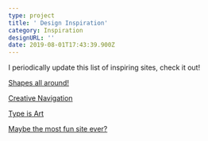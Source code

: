 ```yaml
---
type: project
title: ' Design Inspiration'
category: Inspiration
designURL: ''
date: 2019-08-01T17:43:39.900Z
---
```

I periodically update this list of inspiring sites, check it out!

[Shapes all around!](http://www.rekki.com)

[Creative Navigation](http://www.goulburnregionalartgallery.com.au)

[Type is Art](http://www.ibm.com/plex/specs)

[Maybe the most fun site ever?](http://www.algo.tv)
